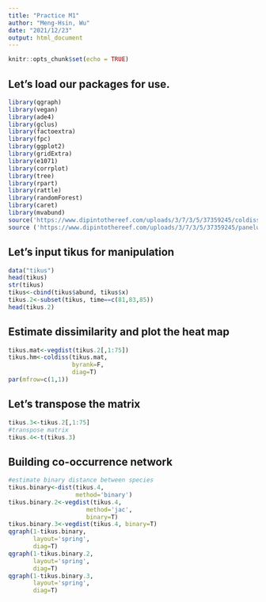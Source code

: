 ```yaml
---
title: "Practice M1"
author: "Meng-Hsin, Wu"
date: "2021/12/23"
output: html_document
---
```


```r
knitr::opts_chunk$set(echo = TRUE)
```

Let's load our packages for use.
---
```r
library(qgraph)
library(vegan)
library(ade4)
library(gclus)
library(factoextra)
library(fpc)
library(ggplot2)
library(gridExtra)
library(e1071)
library(corrplot)
library(tree)
library(rpart)
library(rattle)
library(randomForest)
library(caret)
library(mvabund)
source('https://www.dipintothereef.com/uploads/3/7/3/5/37359245/coldiss.r')
source ('https://www.dipintothereef.com/uploads/3/7/3/5/37359245/panelutils.r')
```

Let's input tikus for manipulation
---
```r
data("tikus")
head(tikus)
str(tikus)
tikus<-cbind(tikus$abund, tikus$x)
tikus.2<-subset(tikus, time==c(81,83,85))
head(tikus.2)
```

Estimate dissimilarity and plot the heat map
---
```r
tikus.mat<-vegdist(tikus.2[,1:75])
tikus.hm<-coldiss(tikus.mat,
                  byrank=F,
                  diag=T)
par(mfrow=c(1,1))
```

Let's transpose the matrix
---
```r
tikus.3<-tikus.2[,1:75]
#transpose matrix
tikus.4<-t(tikus.3)
```

Building co-occurrence network
---
```r
#estimate binary distance between species
tikus.binary<-dist(tikus.4, 
                   method='binary')
tikus.binary.2<-vegdist(tikus.4,
                      method='jac',
                      binary=T)
tikus.binary.3<-vegdist(tikus.4, binary=T)
qgraph(1-tikus.binary,
       layout='spring',
       diag=T)
qgraph(1-tikus.binary.2,
       layout='spring',
       diag=T)
qgraph(1-tikus.binary.3,
       layout='spring',
       diag=T)




```